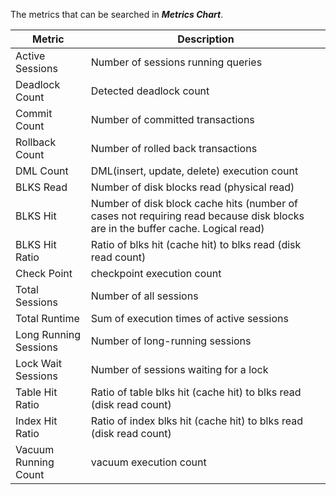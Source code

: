 The metrics that can be searched in **_Metrics Chart_**.

<!-- 추후 업데이트 필요 관련 지표 추가 및 필드 값으로 교체 -->

<div class='metric'>

| Metric                | Description                                                                                                                    |
| --------------------- | ------------------------------------------------------------------------------------------------------------------------------ |
| Active Sessions       | Number of sessions running queries                                                                                             |
| Deadlock Count        | Detected deadlock count                                                                                                        |
| Commit Count          | Number of committed transactions                                                                                               |
| Rollback Count        | Number of rolled back transactions                                                                                             |
| DML Count             | DML(insert, update, delete) execution count                                                                                    |
| BLKS Read             | Number of disk blocks read (physical read)                                                                                     |
| BLKS Hit              | Number of disk block cache hits (number of cases not requiring read because disk blocks are in the buffer cache. Logical read) |
| BLKS Hit Ratio        | Ratio of blks hit (cache hit) to blks read (disk read count)                                                                   |
| Check Point           | checkpoint execution count                                                                                                     |
| Total Sessions        | Number of all sessions                                                                                                         |
| Total Runtime         | Sum of execution times of active sessions                                                                                      |
| Long Running Sessions | Number of long-running sessions                                                                                                |
| Lock Wait Sessions    | Number of sessions waiting for a lock                                                                                          |
| Table Hit Ratio       | Ratio of table blks hit (cache hit) to blks read (disk read count)                                                             |
| Index Hit Ratio       | Ratio of index blks hit (cache hit) to blks read (disk read count)                                                             |
| Vacuum Running Count  | vacuum execution count                                                                                                         |

</div>
